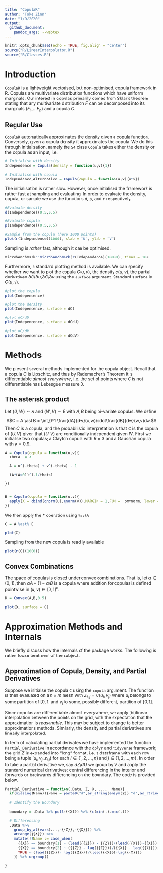 ```yaml
---
title: "CopulaR"
author: "Toke Zinn"
date: "1/9/2020"
output:
  github_document:
    pandoc_args: --webtex
---
```


```r
knitr::opts_chunk$set(echo = TRUE, fig.align = "center")
source("R/LinearInterpolator.R")
source("R/Classes.R")
```

# Introduction

```CopulaR``` is a lightweight vectorised, but non-optimised, copula framework in R. Copulas are multivariate distribution functions which have uniform marginals. Our interest in copulas primarily comes from Sklar's theorem stating that any multivariate distribution $F$ can be decomposed into its marginals $(F_1, \dots F_n)$ and a copula $C$.

## Regular Use
```CopulaR``` automatically approximates the density given a copula function. Conversely, given a copula density it approximates the copula. We do this through initialisation, namely the ```S4``` class ```Copula``` takes either the density or the copula as an input, i.e. 

```r

# Initialise with density
Independence = Copula(density = function(u,v){1})

# Initialise with copula
Independence_Alternative = Copula(copula = function(u,v){u*v})


```


The initialisation is rather slow. However, once initialised the framework is rather fast at sampling and evaluating. In order to evaluate the density, copula, or sample we use the functions ```d```, ```p```, and ```r``` respectively. 


```r

#Evaluate density 
d(Independence)(0.5,0.5)

#Evaluate copula 
p(Independence)(0.5,0.5)

#Sample from the copula (here 1000 points) 
plot(r(Independence)(1000), xlab = "U", ylab = "V")

```


Sampling is *rather* fast, although it can be optimised. 

```r
microbenchmark::microbenchmark(r(Independence)(10000), times = 10)
```


Furthermore, a standard plotting method is available. We can specify whether we want to plot the copula $C(u,v)$, the density $c(u,v)$, the partial derivatives $\partial C/\partial u$,$\partial C/\partial v$ using the ```surface``` argument. Standard surface is $C(u,v)$.

```r
#plot the copula
plot(Independence)

#plot the density
plot(Independence, surface = dC)

#plot dC/dU
plot(Independence, surface = dCdU)

#plot dC/dV
plot(Independence, surface = dCdV)


```


# Methods
We present several methods implemented for the copula object. Recall that a copula $C$ is Lipschitz, and thus by Rademacher's Theorem it is differentiable *almost everywhere*, i.e. the set of points where $C$ is not differentiable has Lebesgue measure $0$. 

## The asterisk product

Let $(U,W)\sim A$ and $(W,V) \sim B$ with $A,B$ being bi-variate copulas. We define 

$$C = A \ast B =  \int_0^1 \frac{dA}{dw}(u,w)\cdot\frac{dB}{dw}(w,v)dw.$$
Then $C$ is a copula, and the probabilistic interpretation is that $C$ is the copula of $(U,V)$ given that $(U,V)$ are conditionally independent given $W$. First we initialise two copulas; a Clayton copula with $\theta = 3$ and a Gaussian copula with $\rho = 0.9$.


```r

A = Copula(copula = function(u,v){
  theta  = 3

  A = u^(-theta) + v^(-theta) - 1

  (A*(A>0))^(-1/theta)

})


B = Copula(copula = function(u,v){
  apply(X = cbind(qnorm(u),qnorm(v)),MARGIN = 1,FUN =  pmvnorm, lower = -Inf, sigma = cbind(c(1,0.9),c(0.9,1)))
})

```

We then apply the $\ast$ operation using ```%ast%```

```r

C = A %ast% B

plot(C)

```

Sampling from the new copula is readily available 

```r

plot(r(C)(1000))

```

## Convex Combinations

The space of copulas is closed under convex combinations. That is, let $\alpha \in (0,1)$, then $\alpha A + (1-\alpha)B$ is a copula where addition for copulas is defined pointwise in $(u,v)\in [0,1]^n$. 


```r

D = Convex(A,B,0.5)

plot(D, surface = C)

```

# Approximation Methods and Internals 

We briefly discuss how the internals of the package works. The following is rather loose treatment of the subject. 

## Approximation of Copula, Density, and Partial Derivatives 

Suppose we initialse the copula ```C``` using the ```copula``` argument. The function is then evaluated on a $n\times m$ mesh with $Z_{i,j} = C(u_i, v_j)$ where $u_i$ belongs to some partition of $[0,1]$ and $v_j$ to some, possibly different, partition of $[0,1]$. 

Since copulas are differentiable almost everywhere, we apply (bi)linear interpolation between the points on the grid, with the expectation that the approximation is *reasonable*. This may be subject to change to better approximations methods. Similarly, the density and partial derivatives are linearly interpolated. 

In term of calculating partial derivates we have implemented the function ```Partial_Derivative``` in accordance with the ```dplyr``` and ```tidyverse``` framework; the grid $Z$ is expanded into "long" format, i.e. a dataframe with each row being a tuple $(u_i, v_j, z_{i,j})$ for each $i \in \{1,2,\dots, n\}$ and $j\in \{1,2,\dots, m\}$. In order to take a partial derivative we, say $dZ/dU$ we group by $V$ and apply the standard numerical derivatives; central differencing in the interior and forwards or backwards differencing on the boundary. The code is provided below.

```r
Partial_Derivative = function(.Data, Z, X, ...,  Name){
  if(missing(Name)){Name = paste0("d",as_string(ensym(Z)),"d",as_string(ensym(X))) }else{ Name = as_string(ensym(Name))}
  
  # Identify the Boundary
  
  boundary = .Data %>% pull({{X}}) %>% {c(min(.),max(.))}
  
  # Differencing
  .Data %>%
    group_by_at(vars(...,-{{Z}},-{{X}})) %>%
    arrange({{X}}) %>%
    mutate(!!Name := case_when(
      {{X}} == boundary[1] ~ (lead({{Z}}) - {{Z}})/(lead({{X}})-{{X}}),
      {{X}} == boundary[2] ~ ({{Z}} - lag({{Z}}))/({{X}} - lag({{X}})),
      TRUE ~ (lead({{Z}})- lag({{Z}}))/(lead({{X}})-lag({{X}}))
    )) %>% ungroup()

}
```











